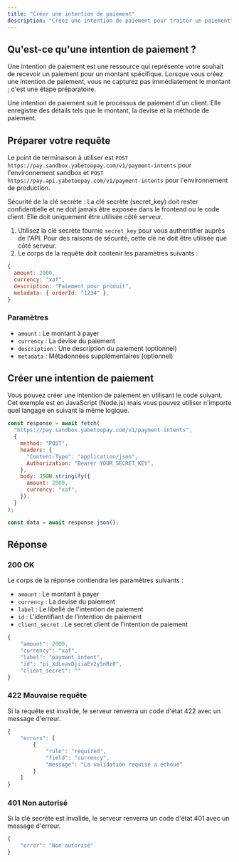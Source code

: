 ```yaml
---
title: "Créer une intention de paiement"
description: "Créez une intention de paiement pour traiter un paiement"
---
```


## Qu'est-ce qu'une intention de paiement ?

Une intention de paiement est une ressource qui représente votre souhait de recevoir un paiement pour un montant spécifique. Lorsque vous créez une intention de paiement, vous ne capturez pas immédiatement le montant ; c'est une étape préparatoire.

Une intention de paiement suit le processus de paiement d'un client. Elle enregistre des détails tels que le montant, la devise et la méthode de paiement.

## Préparer votre requête

Le point de terminaison à utiliser est `POST https://pay.sandbox.yabetoopay.com/v1/payment-intents` pour l'environnement sandbox et `POST https://pay.api.yabetoopay.com/v1/payment-intents` pour l'environnement de production.

<Note>
  Sécurité de la clé secrète : La clé secrète (secret_key) doit rester confidentielle et
  ne doit jamais être exposée dans le frontend ou le code client. Elle doit uniquement être utilisée
  côté serveur.
</Note>

1. Utilisez la clé secrète fournie `secret_key` pour vous authentifier auprès de l'API. Pour des raisons de sécurité, cette clé ne doit être utilisée que côté serveur.
2. Le corps de la requête doit contenir les paramètres suivants :

```javascript
{
  amount: 2000,
  currency: "xaf",
  description: "Paiement pour produit",
  metadata: { orderId: "1234" },
}
```

### Paramètres

- `amount` : Le montant à payer
- `currency` : La devise du paiement
- `description` : Une description du paiement (optionnel)
- `metadata` : Métadonnées supplémentaires (optionnel)

## Créer une intention de paiement

Vous pouvez créer une intention de paiement en utilisant le code suivant. Cet exemple est en JavaScript (Node.js) mais vous pouvez utiliser n'importe quel langage en suivant la même logique.

```javascript
const response = await fetch(
  "https://pay.sandbox.yabetoopay.com/v1/payment-intents",
  {
    method: "POST",
    headers: {
      "Content-Type": "application/json",
      Authorization: "Bearer YOUR_SECRET_KEY",
    },
    body: JSON.stringify({
      amount: 2000,
      currency: "xaf",
    }),
  }
);

const data = await response.json();
```

## Réponse

### 200 OK

Le corps de la réponse contiendra les paramètres suivants :

- `amount` : Le montant à payer
- `currency` : La devise du paiement
- `label` : Le libellé de l'intention de paiement
- `id` : L'identifiant de l'intention de paiement
- `client_secret` : Le secret client de l'intention de paiement

```javascript
{
    "amount": 2000,
    "currency": "xaf",
    "label": "payment_intent",
    "id": "pi_XdLeavDjiiaEx2y5nRz0",
    "client_secret": ""
}
```

### 422 Mauvaise requête

Si la requête est invalide, le serveur renverra un code d'état 422 avec un message d'erreur.

```javascript
{
    "errors": [
        {
            "rule": "required",
            "field": "currency",
            "message": "La validation requise a échoué"
        }
    ]
}
```

### 401 Non autorisé

Si la clé secrète est invalide, le serveur renverra un code d'état 401 avec un message d'erreur.

```javascript
{
    "error": "Non autorisé"
}
```
